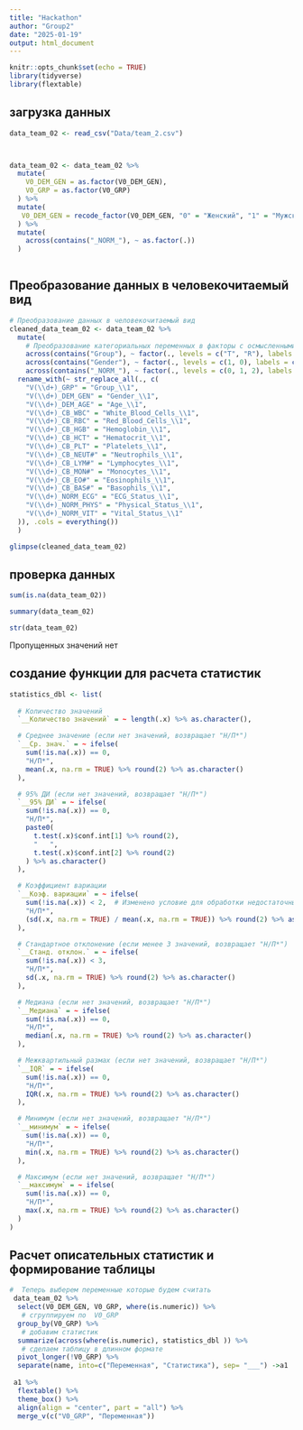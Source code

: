 ```yaml
---
title: "Hackathon"
author: "Group2"
date: "2025-01-19"
output: html_document
---
```


```r
knitr::opts_chunk$set(echo = TRUE)
library(tidyverse)
library(flextable)
```

## загрузка данных

```r
data_team_02 <- read_csv("Data/team_2.csv")



data_team_02 <- data_team_02 %>% 
  mutate(
    V0_DEM_GEN = as.factor(V0_DEM_GEN),
    V0_GRP = as.factor(V0_GRP)
  ) %>%
  mutate(
   V0_DEM_GEN = recode_factor(V0_DEM_GEN, "0" = "Женский", "1" = "Мужской")
  ) %>%
  mutate(
    across(contains("_NORM_"), ~ as.factor(.))
  )
 
```

## Преобразование данных в человекочитаемый вид

```r
# Преобразование данных в человекочитаемый вид
cleaned_data_team_02 <- data_team_02 %>%
  mutate(
    # Преобразование категориальных переменных в факторы с осмысленными уровнями
    across(contains("Group"), ~ factor(., levels = c("T", "R"), labels = c("Treatment", "Comparator"))),
    across(contains("Gender"), ~ factor(., levels = c(1, 0), labels = c("Male", "Female"))),
    across(contains("_NORM_"), ~ factor(., levels = c(0, 1, 2), labels = c("Normal", "Mild deviation", "Significant deviation"))) %>%
  rename_with(~ str_replace_all(., c(
    "V(\\d+)_GRP" = "Group_\\1",
    "V(\\d+)_DEM_GEN" = "Gender_\\1",
    "V(\\d+)_DEM_AGE" = "Age_\\1",
    "V(\\d+)_CB_WBC" = "White_Blood_Cells_\\1",
    "V(\\d+)_CB_RBC" = "Red_Blood_Cells_\\1",
    "V(\\d+)_CB_HGB" = "Hemoglobin_\\1",
    "V(\\d+)_CB_HCT" = "Hematocrit_\\1",
    "V(\\d+)_CB_PLT" = "Platelets_\\1",
    "V(\\d+)_CB_NEUT#" = "Neutrophils_\\1",
    "V(\\d+)_CB_LYM#" = "Lymphocytes_\\1",
    "V(\\d+)_CB_MON#" = "Monocytes_\\1",
    "V(\\d+)_CB_EO#" = "Eosinophils_\\1",
    "V(\\d+)_CB_BAS#" = "Basophils_\\1",
    "V(\\d+)_NORM_ECG" = "ECG_Status_\\1",
    "V(\\d+)_NORM_PHYS" = "Physical_Status_\\1",
    "V(\\d+)_NORM_VIT" = "Vital_Status_\\1"
  )), .cols = everything()) 
  )

glimpse(cleaned_data_team_02)
```
## проверка данных

```r

sum(is.na(data_team_02))

summary(data_team_02)

str(data_team_02)

```
Пропущенных значений нет

## создание функции для расчета статистик

```r
statistics_dbl <- list(
  
  # Количество значений
  `__Количество значений` = ~ length(.x) %>% as.character(),

  # Среднее значение (если нет значений, возвращает "Н/П*")
  `__Ср. знач.` = ~ ifelse(
    sum(!is.na(.x)) == 0,
    "Н/П*",
    mean(.x, na.rm = TRUE) %>% round(2) %>% as.character()
  ),

  # 95% ДИ (если нет значений, возвращает "Н/П*")
  `__95% ДИ` = ~ ifelse(
    sum(!is.na(.x)) == 0,
    "Н/П*",
    paste0(
      t.test(.x)$conf.int[1] %>% round(2),
      "   ",
      t.test(.x)$conf.int[2] %>% round(2)
    ) %>% as.character()
  ),

  # Коэффициент вариации 
  `__Коэф. вариации` = ~ ifelse(
    sum(!is.na(.x)) < 2,  # Изменено условие для обработки недостаточных значений
    "Н/П*",
    (sd(.x, na.rm = TRUE) / mean(.x, na.rm = TRUE)) %>% round(2) %>% as.character()
  ),

  # Стандартное отклонение (если менее 3 значений, возвращает "Н/П*")
  `__Станд. отклон.` = ~ ifelse(
    sum(!is.na(.x)) < 3,
    "Н/П*",
    sd(.x, na.rm = TRUE) %>% round(2) %>% as.character()
  ),

  # Медиана (если нет значений, возвращает "Н/П*")
  `__Медиана` = ~ ifelse(
    sum(!is.na(.x)) == 0,
    "Н/П*",
    median(.x, na.rm = TRUE) %>% round(2) %>% as.character()
  ),

  # Межквартильный размах (если нет значений, возвращает "Н/П*")
  `__IQR` = ~ ifelse( 
    sum(!is.na(.x)) == 0,
    "Н/П*",
    IQR(.x, na.rm = TRUE) %>% round(2) %>% as.character()
  ),

  # Минимум (если нет значений, возвращает "Н/П*")
  `__минимум` = ~ ifelse(
    sum(!is.na(.x)) == 0,
    "Н/П*",
    min(.x, na.rm = TRUE) %>% round(2) %>% as.character()
  ),

  # Максимум (если нет значений, возвращает "Н/П*")
  `__максимум` = ~ ifelse(
    sum(!is.na(.x)) == 0,
    "Н/П*",
    max(.x, na.rm = TRUE) %>% round(2) %>% as.character()
  )
)
```


## Расчет описательных статистик и формирование таблицы

```r
#  Теперь выберем переменные которые будем считать 
 data_team_02 %>%
  select(V0_DEM_GEN, V0_GRP, where(is.numeric)) %>%
   # сгруппируем по  V0_GRP
  group_by(V0_GRP) %>% 
   # добавим статистик
  summarize(across(where(is.numeric), statistics_dbl )) %>% 
   # сделаем таблицу в длинном формате 
  pivot_longer(!V0_GRP) %>% 
  separate(name, into=c("Переменная", "Статистика"), sep= "___") ->a1
 
 a1 %>%
  flextable() %>% 
  theme_box() %>% 
  align(align = "center", part = "all") %>% 
  merge_v(c("V0_GRP", "Переменная"))  


```

